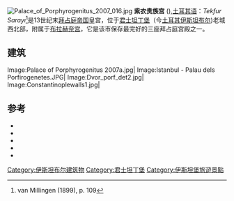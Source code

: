 [[File:Palace_of_Porphyrogenitus_2007_016.jpg|thumb]]
'''紫衣贵族宫''' ({{lang-el|{{lang|grc|τὰ βασίλεια τοῦ Πορφυρογεννήτου}}}}),[[土耳其语|土耳其语]]：''Tekfur Sarayı''<ref>van Millingen (1899), p. 109</ref>是13世纪末[[拜占庭帝国|拜占庭帝国]]皇宫，位于[[君士坦丁堡|君士坦丁堡]]（今[[土耳其|土耳其]][[伊斯坦布尔|伊斯坦布尔]])老城西北部，附属于[[布拉赫奈宫|布拉赫奈宫]]，它是该市保存最完好的三座拜占庭宫殿之一。

==建筑==

<gallery>
Image:Palace of Porphyrogenitus 2007a.jpg|
Image:Istanbul - Palau dels Porfirogenetes.JPG|
Image:Dvor_porf_det2.jpg|
Image:Constantinoplewalls1.jpg|
</gallery>

==参考==
{{Reflist|2}}
*{{cite book
 | last = Freely
 | first = John
 | year = 2000
 | title = Blue Guide Istanbul
 | publisher = W. W. Norton & Company
 | location = 
 | isbn = 0-393-32014-6
}} 
*{{cite book
 | last = Cruikshank
 | first = Dan
 | year = 1996
 | title = Sir Banister Fletcher's A History of Architecture.
 | publisher = Architectural Press
 | location = 
 | isbn = 0-7506-2267-9
}} 
*{{cite book
 | last = Blair
 | first = Shelia
 | year = 1996
 | title = The Art and Architecture of Islam, 1250-1800
 | publisher = Yale University Press
 | location = 
 | isbn = 0-300-06465-9
}} 
*{{cite book
 | last = Treadgold
 | first = Warren
 | year = 1997
 | title = A History of the Byzantine State and Society
 | publisher = Stanford University Press
 | location = 
 | isbn = 0-8047-2630-2
}} 
*{{cite book
 | last=Van Millingen
 | first=Alexander
 | authorlink=
 | title= Byzantine Constantinople: The Walls of the City and Adjoining Historical Sites
 | url=https://archive.org/details/in.ernet.dli.2015.279762
 | publisher=John Murray Ed.
 |location=London
 | year=1899
}}
{{coord|41|02|02|N|28|56|25|E|display=title|region:TR-34_type:landmark_source:dewiki}}

[[Category:伊斯坦布尔建筑物|Category:伊斯坦布尔建筑物]]
[[Category:君士坦丁堡|Category:君士坦丁堡]]
[[Category:伊斯坦堡旅遊景點|Category:伊斯坦堡旅遊景點]]